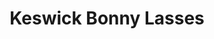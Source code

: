 ---
title: Keswick Bonny Lasses
tuneMeta:
    rhythm: Hornpipe
    source: William Irwin
    date: 1838
    relatedTunes: 
        - Barren rocks of Arden
    relatedLinks:
        - link:
            url: https://tunearch.org/wiki/Keswick_Bonny_Lasses
            text: Traditional Tune Archive
tuneDots:
    - dots: 
        image: 
            src: /tunes/keswick-bonny-lasses/keswick-bonny-lasses-dots.jpg
            height: 1024
            width: 744
            alt: Keswick Bonny Lasses, arr Carolyn Francis
            caption: Keswick Bonny Lasses, arr Carolyn Francis
        download: 
            title: Keswick Bonny Lasses
            src: /tunes/keswick-bonny-lasses/keswick-bonny-lasses-dots.pdf
            fileSize: 354Kb
tuneVideo:
    - video: 
        title: Keswick Bonny Lasses harmony
        src: /tunes/keswick-bonny-lasses/keswick-bonny-lasses-harmony.mp4
---